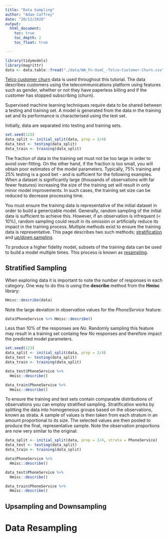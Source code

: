 ```yaml
---
title: "Data Sampling"
author: "Adam Caffrey"
date: "20/12/2020"
output: 
  html_document:
    toc: true
    toc_depth: 2
    toc_float: true

---
```


<script src="./script.js"></script>
<link rel = "stylesheet" href = "stylesheet.css">

```r
library(tidymodels)
library(magrittr)
data <- data.table::fread("./data/WA_Fn-UseC_-Telco-Customer-Churn.csv")
```

[Telco customer churn](https://www.kaggle.com/blastchar/telco-customer-churn) data is used throughout this tutorial. The data describes customers using the telecommunications platform using features such as gender, whether or not they have paperless billing and if the customer has stopped subscribing (churn).

Supervised machine learning techniques require data to be shared between a testing and training set. A model is generated from the data in the training set and its performance is characterised using the test set. 

Initially, data are separated into testing and training sets.

```r
set.seed(123)
data_split <- initial_split(data, prop = 3/4)
data_test <- testing(data_split)
data_train <- training(data_split)
```

The fraction of data in the training set must not be too large in order to avoid over-fitting. On the other hand, if the fraction is too small, you will obtain poor estimates of the model parameters. Typically, 75% training and 25% testing is a good bet - and is sufficient for the following examples. When a dataset is significantly large (thousands of observations with far fewer features) increasing the size of the training set will result in only minor model improvements. In such cases, the training set size can be reduced to decrease processing time.

You must ensure the training data is representative of the initial dataset in order to build a generizable model. Generally, random sampling of the initial data is sufficient to achieve this. However, if an observation is infrequent (< 10%), random sampling could result in its omission or artificially reduce its impact in the training process. Multiple methods exist to ensure the training data is representative. This page describes two such methods; [stratification][Stratified Sampling] and [up/down sampling][Upsampling and Downsampling]. 

To produce a higher fidelity model, subsets of the training data can be used to build a model multiple times. This process is known as [resampling][Data Resampling]. 

## Stratified Sampling

When exploring data it is important to note the number of responses in each category. One way to do this is using the **describe** method from the **Hmisc** library:

<div class="fold o">
```r
Hmisc::describe(data)
```
</div>

Note the large deviation in observation values for the *PhoneService* feature:

```r
data$PhoneService %>% Hmisc::describe()
```

Less than 10% of the responses are *No*. Randomly sampling this feature may result in a training set containg few *No* responses and therefore impact the predicted model parameters.

```r
set.seed(123)
data_split <- initial_split(data, prop = 3/4)
data_test <- testing(data_split)
data_train <- training(data_split)

data_test$PhoneService %>% 
  Hmisc::describe()

data_train$PhoneService %>% 
  Hmisc::describe()
```

To ensure the training and test sets contain comparable distributions of observations you can employ stratified sampling. Stratification works by splitting the data into homogeneous groups based on the observations, known as strata. A sample of values is then taken from each stratum in an amount proportional to its size. The selected values are then pooled to produce the final, representative sample. Note the observation proportions are now very similar to the original: 

```r
data_split <- initial_split(data, prop = 3/4, strata = PhoneService)
data_test <- testing(data_split)
data_train <- training(data_split)

data$PhoneService %>% 
  Hmisc::describe()

data_test$PhoneService %>% 
  Hmisc::describe()

data_train$PhoneService %>% 
  Hmisc::describe()
```

## Upsampling and Downsampling

# Data Resampling
